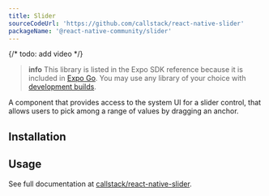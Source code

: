 ```yaml
---
title: Slider
sourceCodeUrl: 'https://github.com/callstack/react-native-slider'
packageName: '@react-native-community/slider'
---
```



{/* todo: add video */}

> **info** This library is listed in the Expo SDK reference because it is included in [Expo Go](/get-started/expo-go/). You may use any library of your choice with [development builds](/develop/development-builds/introduction/).

A component that provides access to the system UI for a slider control, that allows users to pick among a range of values by dragging an anchor.

<PlatformsSection android emulator ios simulator web />

## Installation

<APIInstallSection href="https://github.com/callstack/react-native-slider#installation--usage" />

## Usage

See full documentation at [callstack/react-native-slider](https://github.com/callstack/react-native-slider).
